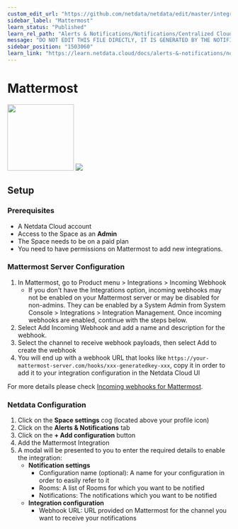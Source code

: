 ```yaml
---
custom_edit_url: "https://github.com/netdata/netdata/edit/master/integrations/cloud-notifications/metadata.yaml"
sidebar_label: "Mattermost"
learn_status: "Published"
learn_rel_path: "Alerts & Notifications/Notifications/Centralized Cloud Notifications"
message: "DO NOT EDIT THIS FILE DIRECTLY, IT IS GENERATED BY THE NOTIFICATION'S metadata.yaml FILE"
sidebar_position: "1503060"
learn_link: "https://learn.netdata.cloud/docs/alerts-&-notifications/notifications/centralized-cloud-notifications/mattermost"
---
```



# Mattermost

<img src="https://netdata.cloud/img/mattermost.png" width="150"/>

<img src="https://img.shields.io/badge/maintained%20by-Netdata-%2300ab44" />

## Setup

### Prerequisites

- A Netdata Cloud account
- Access to the Space as an **Admin**
- The Space needs to be on a paid plan
- You need to have permissions on Mattermost to add new integrations.

### Mattermost Server Configuration

1. In Mattermost, go to Product menu > Integrations > Incoming Webhook
    - If you don't have the Integrations option, incoming webhooks may not be enabled on your Mattermost server or may be disabled for non-admins. They can be enabled by a System Admin from System Console > Integrations > Integration Management. Once incoming webhooks are enabled, continue with the steps below.
2. Select Add Incoming Webhook and add a name and description for the webhook.
3. Select the channel to receive webhook payloads, then select Add to create the webhook
4. You will end up with a webhook URL that looks like `https://your-mattermost-server.com/hooks/xxx-generatedkey-xxx`, copy it in order to add it to your integration configuration in the Netdata Cloud UI

For more details please check [Incoming webhooks for Mattermost](https://developers.mattermost.com/integrate/webhooks/incoming/).

### Netdata Configuration

1. Click on the **Space settings** cog (located above your profile icon)
2. Click on the **Alerts & Notifications** tab
3. Click on the **+ Add configuration** button
4. Add the Mattermost Integration
5. A modal will be presented to you to enter the required details to enable the integration:
    - **Notification settings**
      - Configuration name (optional): A name for your configuration in order to easily refer to it
      - Rooms: A list of Rooms for which you want to be notified
      - Notifications: The notifications which you want to be notified
    - **Integration configuration**
      - Webhook URL: URL provided on Mattermost for the channel you want to receive your notifications


